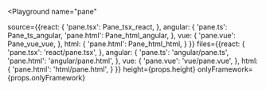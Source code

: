 

<Playground
  name="pane"
  
  source={{react: {
             'pane.tsx': Pane_tsx_react,
           },
           angular: {
             'pane.ts': Pane_ts_angular,
             'pane.html': Pane_html_angular,
           },
           vue: {
             'pane.vue': Pane_vue_vue,
           },
           html: {
             'pane.html': Pane_html_html,
           }
}}
  files={{react: {
            'pane.tsx': 'react/pane.tsx',
          },
          angular: {
            'pane.ts': 'angular/pane.ts',
            'pane.html': 'angular/pane.html',
          },
          vue: {
            'pane.vue': 'vue/pane.vue',
          },
          html: {
            'pane.html': 'html/pane.html',
          }
}}
  height={props.height}
  onlyFramework={props.onlyFramework}
></Playground>
